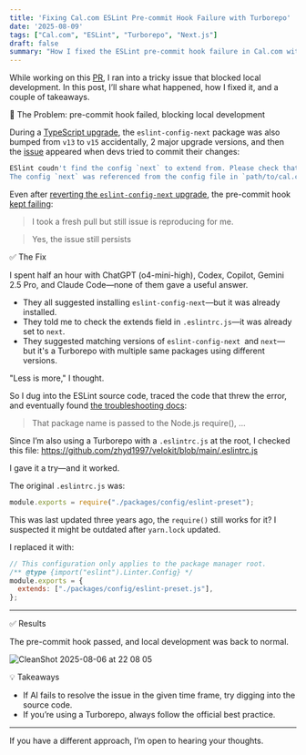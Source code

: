 ```yaml
---
title: 'Fixing Cal.com ESLint Pre-commit Hook Failure with Turborepo'
date: '2025-08-09'
tags: ["Cal.com", "ESLint", "Turborepo", "Next.js"]
draft: false
summary: "How I fixed the ESLint pre-commit hook failure in Cal.com with Turborepo in an hour."
---
```


While working on this [PR](https://github.com/calcom/cal.com/pull/22924), I ran into a tricky issue that blocked local development.
In this post, I’ll share what happened, how I fixed it, and a couple of takeaways.

🚨 The Problem: pre-commit hook failed, blocking local development

During a [TypeScript upgrade](https://github.com/calcom/cal.com/pull/22861), the `eslint-config-next` package was also bumped from `v13` to `v15` accidentally,
2 major upgrade versions,
and then the [issue](https://github.com/calcom/cal.com/issues/22905) appeared when devs tried to commit their changes:

```bash
ESlint coudn't find the config `next` to extend from. Please check that the name of the config is correct.
The config `next` was referenced from the config file in `path/to/cal.com/packages/config/eslint-preset.js`.
```

Even after [reverting the `eslint-config-next` upgrade](https://github.com/calcom/cal.com/pull/22903), the pre-commit hook [kept failing](https://github.com/calcom/cal.com/issues/22905#issuecomment-3157230242):
> I took a fresh pull but still issue is reproducing for me.

> Yes, the issue still persists

✅ The Fix

I spent half an hour with ChatGPT (o4-mini-high), Codex, Copilot, Gemini 2.5 Pro, and Claude Code—none of them gave a useful answer.

- They all suggested installing `eslint-config-next`—but it was already installed.
- They told me to check the extends field in `.eslintrc.js`—it was already set to `next`.
- They suggested matching versions of `eslint-config-next `and `next`—but it's a Turborepo with multiple same packages using different versions.

"Less is more," I thought.

So I dug into the ESLint source code, traced the code that threw the error, and eventually found [the troubleshooting docs](https://eslint.org/docs/latest/use/troubleshooting/couldnt-find-the-config):

> That package name is passed to the Node.js require(), ...

Since I’m also using a Turborepo with a `.eslintrc.js` at the root, I checked this file:
https://github.com/zhyd1997/velokit/blob/main/.eslintrc.js

I gave it a try—and it worked.

The original `.eslintrc.js` was:
```javascript
module.exports = require("./packages/config/eslint-preset");
```

This was last updated three years ago, the `require()` still works for it? I suspected it might be outdated after `yarn.lock` updated.

I replaced it with:
```javascript
// This configuration only applies to the package manager root.
/** @type {import("eslint").Linter.Config} */
module.exports = {
  extends: ["./packages/config/eslint-preset.js"],
};
```

----

✅ Results

The pre-commit hook passed, and local development was back to normal.

![CleanShot 2025-08-06 at 22 08 05](https://github.com/user-attachments/assets/71855050-d8b5-458e-b2f6-db79c4fb1ecb)


💡 Takeaways
- If AI fails to resolve the issue in the given time frame, try digging into the source code.
- If you’re using a Turborepo, always follow the official best practice.

------

If you have a different approach, I’m open to hearing your thoughts.
